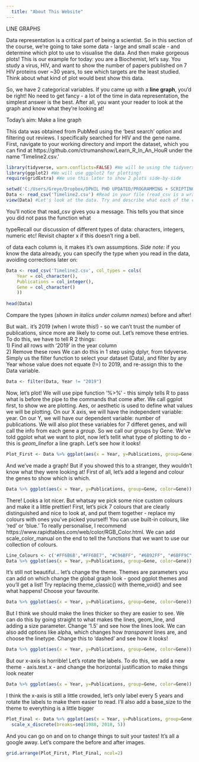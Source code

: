 ```yaml
---
  title: "About This Website"
---
```

  
LINE GRAPHS

Data representation is a critical part of being a scientist. So in this section of the course, we're going to take some data - large and small scale - and determine which plot to use to visualise the data. And then make gorgeous plots! 
This is our example for today: you are a Biochemist, let's say. You study a virus, HIV, and want to show the number of papers published on 7 HIV proteins over ~30 years, to see which targets are the least studied. Think about what kind of plot would best show this data.

So, we have 2 categorical variables. If you came up with a <b>line graph</b>, you'd be right! No need to get fancy - a lot of the time in data representation, the simplest answer is the best. After all, you want your reader to look at the graph and know what they're looking at!

Today's aim: Make a line graph

This data was obtained from PubMed using the 'best search' option and filtering out reviews. I specifically searched for HIV and the gene name.  First, navigate to your working directory and import the dataset, which you can find at https://github.com/ctrumanshow/Learn_R_In_An_HouR under the name 'Timeline2.csv.'

```r
library(tidyverse, warn.conflicts=FALSE) #We will be using the tidyverse!
library(ggplot2) #We will use ggplot2 for plotting!
require(gridExtra) #We use this later to show 2 plots side-by-side

setwd('C:/Users/Greye/Dropbox/DPHIL PHD UPDATED/PROGRAMMING + SCRIPTING/R IN A HR/ggridges') #Change this to indicate where your files are
Data <- read_csv('Timeline2.csv') #Read in your file (read_csv is a wrapper function from readr in tidyverse, one reason we need it!)
view(Data) #Let's look at the data. Try and describe what each of the columns mean 

```



<p>You'll notice that read_csv gives you a message. This tells you that since you did not pass the function what <div class="tooltip">type<span class="tooltiptext">Recall our discussion of different types of data: characters, integers, numeric etc! Revisit chapter x if this doesn't ring a bell.</span></div> of data each column is, it makes it's own assumptions. <i>Side note:</i> if you know the data already, you can specify the type when you read in the data, avoiding corrections later on:

```r

Data <- read_csv('Timeline2.csv', col_types = cols(
    Year = col_character(),
    Publications = col_integer(),
    Gene = col_character()
    ))
    
head(Data)
```

Compare the types (<i>shown in italics under column names</i>) before and after!

But wait.. it's 2019 (when I wrote this!) - so we can't trust the number of publications, since more are likely to come out. Let's remove these entries. To do this, we have to tell R 2 things:<br>
1) Find all rows with '2019' in the year column<br>
2) Remove these rows
We can do this in 1 step using dplyr, from tidyverse. Simply us the filter function to select your dataset (Data), and filter by any Year whose value does not equate (!=) to 2019, and re-assign this to the Data variable.

```r
Data <- filter(Data, Year != "2019")
```

Now, let's plot! 
We will use pipe function '%>%' - this simply tells R to pass what is before the pipe to the commands that come after.
We call ggplot first, to show we are plotting.
Aes, or aesthetic is used to define what values we will be plotting.
On our X axis, we will have the independent variable: year.
On our Y, we will have our dependent variable: number of publications.
We will also plot these variables for 7 differet genes, and will call the info from each gene a <i>group</i>.
So we call our groups by Gene. We've told ggplot what we want to plot, now let's tellit what type of plotting to do - this is <i>geom_line</i>for a line graph. Let's see how it looks!


```r

Plot_First <- Data %>% ggplot(aes(x = Year, y=Publications, group=Gene)) + geom_line()

```

And we've made a graph! But if you showed this to a stranger, they wouldn't know what they were looking at!
First of all, let's add a legend and colour the genes to show which is which.

```r

Data %>% ggplot(aes(x = Year, y=Publications, group=Gene, color=Gene)) + geom_line()
```

There! Looks a lot nicer. But whatsay we pick some nice custom colours and make it a little prettier!
First, let's pick 7 colours that are clearly distinguished and nice to look at, and put them together - replace my colours with ones you've picked yourself! You can use built-in colours, like 'red' or 'blue.' To really personalise, I recommend https://www.rapidtables.com/web/color/RGB_Color.html. We can add scale_color_manual on the end to tell the functions that we want to use our collection of colours.

```r
Line_Colours <- c('#FF6B6B',"#FF6BE7", "#C96BFF", "#6B92FF", "#6BFF9C", "#FFC46B", "#008E8040")
Data %>% ggplot(aes(x = Year, y=Publications, group=Gene, color=Gene)) + geom_line() + scale_colour_manual(values = Line_Colours) 
```

It's still not beautiful... let's change the theme. Themes are parameters you can add on which change the global graph look - good ggplot themes and you'll get a list! Try replacing theme_classic() with theme_void() and see what happens! Choose your favourite.

```r

Data %>% ggplot(aes(x = Year, y=Publications, group=Gene, color=Gene)) + geom_line() + scale_colour_manual(values = Line_Colours) +theme_classic()
```

But I think we should make the lines thicker so they are easier to see. We can do this by going straight to what makes the lines, geom_line, and adding a size parameter. Change '1.5' and see how the lines look. We can also add options like alpha, which changes how <i> transparent</i> lines are, and choose the linetype. Change this to 'dashed' and see how it looks!

```r

Data %>% ggplot(aes(x = Year, y=Publications, group=Gene, color=Gene)) + geom_line(size=1.5, alpha=0.5, linetype="solid") + scale_colour_manual(values = Line_Colours) +theme_classic() 
```

But our x-axis is horrible! Let's rotate the labels. To do this, we add a new theme - axis.text.x - and change the horizontal justification to make things look neater

```r

Data %>% ggplot(aes(x = Year, y=Publications, group=Gene, color=Gene)) + geom_line(size=1.5, alpha=0.5, linetype="solid") + scale_colour_manual(values = Line_Colours) +theme_classic() + theme(axis.text.x = element_text(angle = 90, hjust = 1))
```
I think the x-axis is still a little crowded, let's only label every 5 years and rotate the labels to make them easier to read. I'll also add a base_size to the theme to everything is a little bigger
```r

Plot_Final <- Data %>% ggplot(aes(x = Year, y=Publications, group=Gene, color=Gene)) + geom_line(size=1.5, alpha=0.5, linetype="solid") + scale_colour_manual(values = Line_Colours) +theme_classic(base_size=22) + theme(axis.text.x = element_text(angle = 45, hjust = 1)) +
  scale_x_discrete(breaks=seq(1988, 2018, 5))
```

And you can go on and on to change things to suit your tastes! It's all a google away. Let's compare the before and after images.

```r


grid.arrange(Plot_First, Plot_Final, ncol=2)

```

